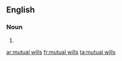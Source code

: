 ==English==

===Noun===
{{head|en|plural|head=[[mutual]] [[will]]s}}

# {{plural of|mutual will|lang=en}}

[[ar:mutual wills]]
[[fr:mutual wills]]
[[ta:mutual wills]]